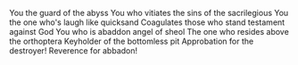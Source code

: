 You the guard of the abyss
You who vitiates the sins of the sacrilegious
You the one who's laugh like quicksand
Coagulates those who stand testament against
God
You who is abaddon angel of sheol
The one who resides above the orthoptera
Keyholder of the bottomless pit
Approbation for the destroyer!
Reverence for abbadon!